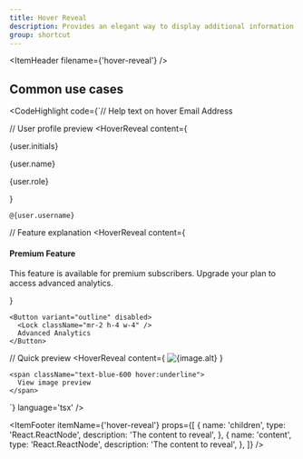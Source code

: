 ```yaml
---
title: Hover Reveal
description: Provides an elegant way to display additional information on hover, creating a more interactive and informative interface without cluttering the main content.
group: shortcut
---
```


<ItemHeader filename={'hover-reveal'} />

## Common use cases

<CodeHighlight code={`// Help text on hover
<HoverReveal content="This field is required for account verification">
    <Label>Email Address</Label>
</HoverReveal>

// User profile preview
<HoverReveal 
    content={
      <div className="flex items-center space-x-2">
        <Avatar>
          <AvatarImage src={user.avatar} />
          <AvatarFallback>{user.initials}</AvatarFallback>
        </Avatar>
        <div>
          <p className="font-medium">{user.name}</p>
          <p className="text-sm text-muted-foreground">{user.role}</p>
        </div>
      </div>
    }
>
    @{user.username}
</HoverReveal>

// Feature explanation
<HoverReveal 
    content={
      <div className="max-w-xs">
        <h4 className="font-semibold mb-2">Premium Feature</h4>
        <p className="text-sm">
          This feature is available for premium subscribers. 
          Upgrade your plan to access advanced analytics.
        </p>
      </div>
    }
>
    <Button variant="outline" disabled>
      <Lock className="mr-2 h-4 w-4" />
      Advanced Analytics
    </Button>
</HoverReveal>

// Quick preview
<HoverReveal 
    content={
      <img 
        src={image.url} 
        alt={image.alt}
        className="w-48 h-32 object-cover rounded"
      />
    }
>
    <span className="text-blue-600 hover:underline">
      View image preview
    </span>
</HoverReveal>`} language='tsx' />

<ItemFooter itemName={'hover-reveal'} props={[
  {
    name: 'children',
    type: 'React.ReactNode',
    description: 'The content to reveal',
  },
  {
    name: 'content',
    type: 'React.ReactNode',
    description: 'The content to reveal',
  },
]} />